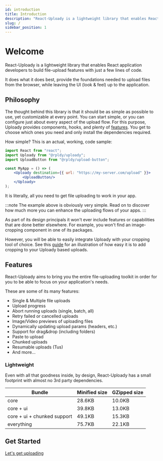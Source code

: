 ```yaml
---
id: introduction
title: Introduction
description: "React-Uploady is a lightweight library that enables React application developers to build file-upload features with just a few lines of code."
slug: /
sidebar_position: 1
---
```


# Welcome

React-Uploady is a lightweight library that enables React application developers to build file-upload features
with just a few lines of code.

It does what it does best, provide the foundations needed to upload files from the browser, while leaving the UI (look & feel) up to the application.

## Philosophy

The thought behind this library is that it should be as simple as possible to use, yet customizable at every point.
You can start simple, or you can configure just about every aspect of the upload flow.
For this purpose, Uploady provides components, hooks, and plenty of [features](#features).
You get to choose which ones you need and only install the dependencies required.

How simple? This is an actual, working, code sample:

```jsx title="Uploady Example"
import React from "react";
import Uploady from "@rpldy/uploady";
import UploadButton from "@rpldy/upload-button";

const MyApp = () => (
	<Uploady destination={{ url: "https://my-server.com/upload" }}>
		<UploadButton/>
	</Uploady>
);
```

It is literally, all you need to get file uploading to work in your app.

:::note
The example above is obviously very simple. Read on to discover how much more you can enhance the uploading flows of your apps.
:::

As part of its design principals it won't ever include features or capabilities that are done better elsewhere.
For example, you won't find an image-cropping component in one of its packages.

However, you will be able to easily integrate Uploady with your cropping tool of choice.
See this [guide](guides/Crop) for an illustration of how easy it is to add cropping to your Uploady based uploads.


## Features

React-Uploady aims to bring you the entire file-uploading toolkit in order for you to be able to focus on your application's needs.

These are some of its many features:

- Single & Multiple file uploads
- Upload progress
- Abort running uploads (single, batch, all)
- Retry failed or cancelled uploads
- Image/Video previews of uploading files
- Dynamically updating upload params (headers, etc.)
- Support for drag&drop (including folders)
- Paste to upload
- Chunked uploads
- Resumable uploads (Tus)
- And more...

### Lightweight

Even with all that goodness inside, by design, React-Uploady has a small footprint with almost no 3rd party dependencies.

| Bundle         | Minified size | GZipped size
| -------------- | ------------- | -------------
| core                         | 28.6KB          | 10.0KB
| core + ui                    | 39.8KB          | 13.0KB
| core + ui + chunked support  | 49.1KB          | 15.3KB
| everything                   | 75.7KB          | 22.1KB

## Get Started

[Let's get uploading](getting-started/installation)
